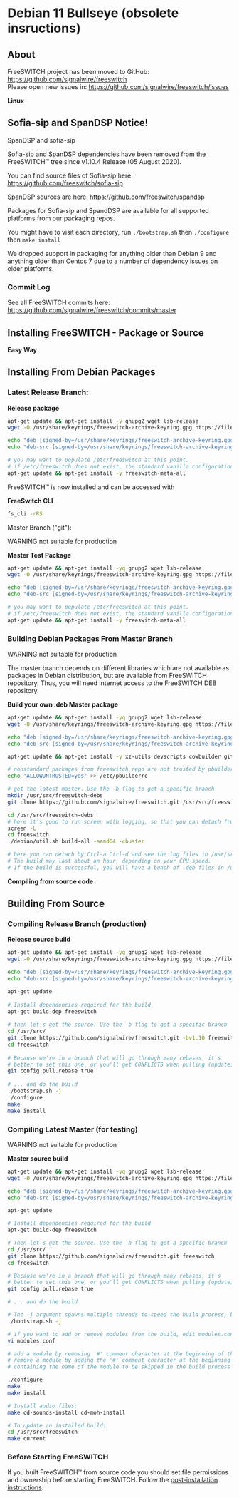
# Debian 11 Bullseye (obsolete insructions) 

 

## About

FreeSWITCH project has been moved to GitHub: <https://github.com/signalwire/freeswitch>  
Please open new issues in: <https://github.com/signalwire/freeswitch/issues>

**Linux**

## **Sofia-sip and SpanDSP Notice!**

SpanDSP and sofia-sip

Sofia-sip and SpanDSP dependencies have been removed from the FreeSWITCH™ tree since v1.10.4 Release (05 August 2020).

You can find source files of Sofia-sip here: <https://github.com/freeswitch/sofia-sip>

SpanDSP sources are here: <https://github.com/freeswitch/spandsp>

Packages for Sofia-sip and SpandDSP are available for all supported platforms from our packaging repos.

You might have to visit each directory, run `./bootstrap.sh` then `./configure` then `make install`

We dropped support in packaging for anything older than Debian 9 and anything older than Centos 7 due to a number of dependency issues on older platforms.

### Commit Log

See all FreeSWITCH commits here: <https://github.com/signalwire/freeswitch/commits/master>

## Installing FreeSWITCH - Package or Source

**Easy Way**

## Installing From Debian Packages

### Latest Release Branch:

**Release package**

```bash
apt-get update && apt-get install -y gnupg2 wget lsb-release
wget -O /usr/share/keyrings/freeswitch-archive-keyring.gpg https://files.freeswitch.org/repo/deb/debian-release/freeswitch-archive-keyring.gpg

echo "deb [signed-by=/usr/share/keyrings/freeswitch-archive-keyring.gpg] https://files.freeswitch.org/repo/deb/debian-release/ `lsb_release -sc` main" > /etc/apt/sources.list.d/freeswitch.list
echo "deb-src [signed-by=/usr/share/keyrings/freeswitch-archive-keyring.gpg] https://files.freeswitch.org/repo/deb/debian-release/ `lsb_release -sc` main" >> /etc/apt/sources.list.d/freeswitch.list

# you may want to populate /etc/freeswitch at this point.
# if /etc/freeswitch does not exist, the standard vanilla configuration is deployed
apt-get update && apt-get install -y freeswitch-meta-all
```

FreeSWITCH™ is now installed and can be accessed with

**FreeSwitch CLI**

```bash
fs_cli -rRS
```

Master Branch ("git"):

WARNING not suitable for production

**Master Test Package**

```bash
apt-get update && apt-get install -yq gnupg2 wget lsb-release
wget -O /usr/share/keyrings/freeswitch-archive-keyring.gpg https://files.freeswitch.org/repo/deb/debian-unstable/freeswitch-archive-keyring.gpg

echo "deb [signed-by=/usr/share/keyrings/freeswitch-archive-keyring.gpg] https://files.freeswitch.org/repo/deb/debian-unstable/ `lsb_release -sc` main" > /etc/apt/sources.list.d/freeswitch.list
echo "deb-src [signed-by=/usr/share/keyrings/freeswitch-archive-keyring.gpg] https://files.freeswitch.org/repo/deb/debian-unstable/ `lsb_release -sc` main" >> /etc/apt/sources.list.d/freeswitch.list

# you may want to populate /etc/freeswitch at this point.
# if /etc/freeswitch does not exist, the standard vanilla configuration is deployed
apt-get update && apt-get install -y freeswitch-meta-all
```

### Building Debian Packages From Master Branch

WARNING not suitable for production

The master branch depends on different libraries which are not available as packages in Debian distribution, but are available from FreeSWITCH repository. Thus, you will need internet access to the FreeSWITCH DEB repository.

**Build your own .deb Master package**

```bash
apt-get update && apt-get install -yq gnupg2 wget lsb-release
wget -O /usr/share/keyrings/freeswitch-archive-keyring.gpg https://files.freeswitch.org/repo/deb/debian-unstable/freeswitch-archive-keyring.gpg

echo "deb [signed-by=/usr/share/keyrings/freeswitch-archive-keyring.gpg] https://files.freeswitch.org/repo/deb/debian-unstable/ `lsb_release -sc` main" > /etc/apt/sources.list.d/freeswitch.list
echo "deb-src [signed-by=/usr/share/keyrings/freeswitch-archive-keyring.gpg] https://files.freeswitch.org/repo/deb/debian-unstable/ `lsb_release -sc` main" >> /etc/apt/sources.list.d/freeswitch.list

apt-get update && apt-get install -y xz-utils devscripts cowbuilder git screen

# nonstandard packages from freeswitch repo are not trusted by pbuilder !!
echo "ALLOWUNTRUSTED=yes" >> /etc/pbuilderrc

# get the latest master. Use the -b flag to get a specific branch
mkdir /usr/src/freeswitch-debs
git clone https://github.com/signalwire/freeswitch.git /usr/src/freeswitch-debs/freeswitch

cd /usr/src/freeswitch-debs
# here it's good to run screen with logging, so that you can detach from the shell prompt
screen -L
cd freeswitch
./debian/util.sh build-all -aamd64 -cbuster

# here you can detach by Ctrl-a Ctrl-d and see the log files in /usr/src/freeswitch-debs/log/ folder.
# The build may last about an hour, depending on your CPU speed.
# If the build is successful, you will have a bunch of .deb files in /usr/src/freeswitch-debs


```

**Compiling from source code**

## Building From Source

### Compiling Release Branch (production)

**Release source build**

```bash
apt-get update && apt-get install -yq gnupg2 wget lsb-release
wget -O /usr/share/keyrings/freeswitch-archive-keyring.gpg https://files.freeswitch.org/repo/deb/debian-release/freeswitch-archive-keyring.gpg

echo "deb [signed-by=/usr/share/keyrings/freeswitch-archive-keyring.gpg] https://files.freeswitch.org/repo/deb/debian-release/ `lsb_release -sc` main" > /etc/apt/sources.list.d/freeswitch.list
echo "deb-src [signed-by=/usr/share/keyrings/freeswitch-archive-keyring.gpg] https://files.freeswitch.org/repo/deb/debian-release/ `lsb_release -sc` main" >> /etc/apt/sources.list.d/freeswitch.list

apt-get update
 
# Install dependencies required for the build
apt-get build-dep freeswitch
 
# then let's get the source. Use the -b flag to get a specific branch
cd /usr/src/
git clone https://github.com/signalwire/freeswitch.git -bv1.10 freeswitch
cd freeswitch
 
# Because we're in a branch that will go through many rebases, it's
# better to set this one, or you'll get CONFLICTS when pulling (update).
git config pull.rebase true
 
# ... and do the build
./bootstrap.sh -j
./configure
make
make install
```

### Compiling Latest Master (for testing)

WARNING not suitable for production

**Master source build**

```bash
apt-get update && apt-get install -yq gnupg2 wget lsb-release
wget -O /usr/share/keyrings/freeswitch-archive-keyring.gpg https://files.freeswitch.org/repo/deb/debian-unstable/freeswitch-archive-keyring.gpg

echo "deb [signed-by=/usr/share/keyrings/freeswitch-archive-keyring.gpg] https://files.freeswitch.org/repo/deb/debian-unstable/ `lsb_release -sc` main" > /etc/apt/sources.list.d/freeswitch.list
echo "deb-src [signed-by=/usr/share/keyrings/freeswitch-archive-keyring.gpg] https://files.freeswitch.org/repo/deb/debian-unstable/ `lsb_release -sc` main" >> /etc/apt/sources.list.d/freeswitch.list

apt-get update

# Install dependencies required for the build
apt-get build-dep freeswitch

# Then let's get the source. Use the -b flag to get a specific branch
cd /usr/src/
git clone https://github.com/signalwire/freeswitch.git freeswitch
cd freeswitch

# Because we're in a branch that will go through many rebases, it's
# better to set this one, or you'll get CONFLICTS when pulling (update).
git config pull.rebase true

# ... and do the build

# The -j argument spawns multiple threads to speed the build process, but causes trouble on some systems
./bootstrap.sh -j

# if you want to add or remove modules from the build, edit modules.conf
vi modules.conf

# add a module by removing '#' comment character at the beginning of the line
# remove a module by adding the '#' comment character at the beginning of the line 
# containing the name of the module to be skipped in the build process

./configure
make
make install

# Install audio files:
make cd-sounds-install cd-moh-install

# To update an installed build:
cd /usr/src/freeswitch
make current
```

### Before Starting FreeSWITCH

If you built FreeSWITCH™ from source code you should set file permissions and ownership before starting FreeSWITCH. Follow the [post-installation instructions](./Debian-Post-Install-Tasks_13172868.mdx#about).

  

